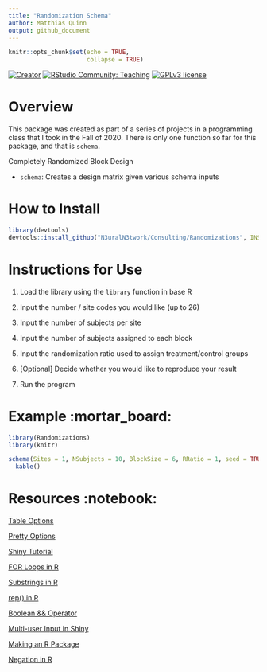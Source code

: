 ```yaml
---
title: "Randomization Schema"
author: Matthias Quinn
output: github_document
---
```


```r
knitr::opts_chunk$set(echo = TRUE,
                      collapse = TRUE)
```

[![Creator](https://img.shields.io/badge/Say%20Thanks-!-1EAEDB.svg)](https://github.com/N3uralN3twork)
[![RStudio Community: Teaching](https://img.shields.io/endpoint?url=https%3A%2F%2Frstudio.github.io%2Frstudio-shields%2Fcategory%2Fteaching.json)](https://community.rstudio.com/c/teaching)
[![GPLv3 license](https://img.shields.io/badge/License-GPLv3-blue.svg)](http://perso.crans.org/besson/LICENSE.html)

# Overview

This package was created as part of a series of projects in a programming class that I took in the Fall of 2020. There is only one function so far for this package, and that is `schema`.

Completely Randomized Block Design

* `schema`: Creates a design matrix given various schema inputs

# How to Install

```r
library(devtools)
devtools::install_github("N3uralN3twork/Consulting/Randomizations", INSTALL_opts=c("--no-multiarch"))
```

# Instructions for Use

1. Load the library using the `library` function in base R

2. Input the number / site codes you would like (up to 26)

3. Input the number of subjects per site

4. Input the number of subjects assigned to each block

5. Input the randomization ratio used to assign treatment/control groups

6. [Optional] Decide whether you would like to reproduce your result

7. Run the program

# Example :mortar_board:

```r
library(Randomizations)
library(knitr)

schema(Sites = 1, NSubjects = 10, BlockSize = 6, RRatio = 1, seed = TRUE) %>%
  kable()
```

# Resources :notebook:

[Table Options](https://stackoverflow.com/questions/44504759/shiny-r-download-the-result-of-a-table)

[Pretty Options](https://rdrr.io/cran/shinyWidgets/man/prettyCheckboxGroup.html)

[Shiny Tutorial](https://shiny.rstudio.com/tutorial/written-tutorial/lesson2/)

[FOR Loops in R](https://www.datamentor.io/r-programming/for-loop/)

[Substrings in R](https://statisticsglobe.com/r-extract-first-or-last-n-characters-from-string)

[rep() in R](https://astrostatistics.psu.edu/su07/R/html/base/html/rep.html)

[Boolean && Operator](https://stackoverflow.com/questions/6558921/boolean-operators-and?noredirect=1&lq=1)

[Multi-user Input in Shiny](https://rdrr.io/cran/shinyWidgets/man/multiInput.html)

[Making an R Package](https://tinyheero.github.io/jekyll/update/2015/07/26/making-your-first-R-package.html)

[Negation in R](https://stackoverflow.com/questions/38351820/negation-of-in-in-r)






















